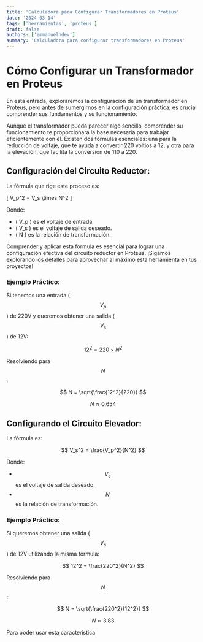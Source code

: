 ```yaml
---
title: 'Calculadora para Configurar Transformadores en Proteus'
date: '2024-03-14'
tags: ['herramientas', 'proteus']
draft: false
authors: ['emmanuelhdev']
summary: 'Calculadora para configurar transformadores en Proteus'
---
```


<TransformatorCalculator />

# Cómo Configurar un Transformador en Proteus

En esta entrada, exploraremos la configuración de un transformador en Proteus, pero antes de sumergirnos en la configuración práctica, es crucial comprender sus fundamentos y su funcionamiento.

Aunque el transformador pueda parecer algo sencillo, comprender su funcionamiento te proporcionará la base necesaria para trabajar eficientemente con él. Existen dos fórmulas esenciales: una para la reducción de voltaje, que te ayuda a convertir 220 voltios a 12, y otra para la elevación, que facilita la conversión de 110 a 220.

## Configuración del Circuito Reductor:

La fórmula que rige este proceso es:

\[ V_p^2 = V_s \times N^2 \]

Donde:

- \( V_p \) es el voltaje de entrada.
- \( V_s \) es el voltaje de salida deseado.
- \( N \) es la relación de transformación.

Comprender y aplicar esta fórmula es esencial para lograr una configuración efectiva del circuito reductor en Proteus. ¡Sigamos explorando los detalles para aprovechar al máximo esta herramienta en tus proyectos!

### Ejemplo Práctico:

Si tenemos una entrada ($$ V_p $$) de 220V y queremos obtener una salida ($$ V_s $$) de 12V:

$$ 12^2 = 220 \times N^2 $$

Resolviendo para $$ N $$:

$$ N = \sqrt{\frac{12^2}{220}} $$

$$ N \approx 0.654 $$

## Configurando el Circuito Elevador:

La fórmula es:

$$ V_s^2 = \frac{V_p^2}{N^2} $$

Donde:

- $$ V_s $$ es el voltaje de salida deseado.
- $$ N $$ es la relación de transformación.

### Ejemplo Práctico:

Si queremos obtener una salida ($$ V_s $$) de 12V utilizando la misma fórmula:

$$ 12^2 = \frac{220^2}{N^2} $$

Resolviendo para $$ N $$:

$$ N = \sqrt{\frac{220^2}{12^2}} $$

$$ N \approx 3.83 $$

Para poder usar esta característica
